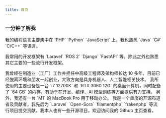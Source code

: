```yaml
---
title: 首页
---
```



### 一分钟了解我

<CardGrid>
  <Card title="编程能力" icon="pencil">
    <p>
      我的编程语言主要集中在 `PHP` `Python` `JavaScript` 上，我也熟悉 `Java`
      `C#` `C/C++` 等语言。
    </p>
    <p>
      我常用的开发框架有 `Laravel` `ROS 2` `Django` `FastAPI`
      等。除此之外也熟悉其它主要的一些流行开发框架。
    </p>
  </Card>
  <Card title="从业范围" icon="starlight">
    我曾经在制造业（工厂）工作并担任中高级工程师及架构师长达 10
    多年，目前已经脱离环境和朋友一起创业，大致方向是具身机器人、人工智能相关技术。
  </Card>
  <Card title="工作设备" icon="laptop">
    我所使用的主要设备是一台 `i7 12700K` 和 `RTX 3060 12G`
    的桌面计算机，同时配备了 `64 GB` 的内存，有助于在开发、编译、AI
    模型训练等方面提供有力支持。 另外，我还有一台 `M1` 的 MacBook Pro
    用于移动办公。
  </Card>
  <Card title="开源项目" icon="open-book">
    我是一个重度的开源布道者及贡献者，我先后为 `Laravel` `Open-Sora`
    `filamentphp` `frakenphp`
    等流行项目提交贡献。我本人也有一些开源项目，欢迎访问我的 Github 主页查看。
  </Card>
</CardGrid>

